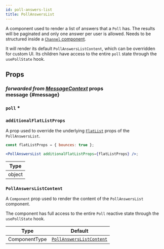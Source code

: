 ```yaml
---
id: poll-answers-list
title: PollAnswersList
---
```



A component used to render a list of answers that a `Poll` has. The results will be paginated and only one answer per user is allowed. Needs to be structured inside a [`Channel` component](../core-components/channel).

It will render its default `PollAnswersListContent`, which can be overridden for custom UI. Its children have access to the entire `poll` state through the `usePollState` hook.

## Props

### <div class="label description">_forwarded from [MessageContext](../../contexts/message-context#message)_ props</div> message {#message}

<MessageProp />

### `poll` *

<Poll />

### `additionalFlatListProps`

A prop used to override the underlying [`FlatList`](https://reactnative.dev/docs/flatlist#props) props of the `PollAnswersList`.

```jsx
const flatListProps = { bounces: true };

<PollAnswersList additionalFlatListProps={flatListProps} />;
```

| Type   |
| ------ |
| object |

### `PollAnswersListContent`

A `Component` prop used to render the content of the `PollAnswersList` component.

The component has full access to the entire `Poll` reactive state through the `usePollState` hook.

| Type          | Default                                        |
| ------------- | ---------------------------------------------- |
| ComponentType | [`PollAnswersListContent`](https://github.com/GetStream/stream-chat-react-native/blob/main/package/src/components/Poll/PollAnswersList.tsx) |

